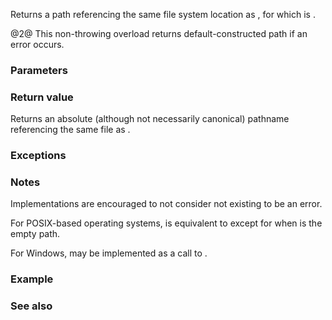 {{cpp/filesystem/title|absolute}}
{{cpp/filesystem/navbar}}
{{dcl begin}}
{{dcl header|filesystem}}
{{dcl|num=1|since=c++17|1=
path absolute( const std::filesystem::path&amp; p );
}}
{{dcl|num=2|since=c++17|1=
path absolute( const std::filesystem::path&amp; p, std::error_code&amp; ec );
}}
{{dcl end}}

Returns a path referencing the same file system location as {{c|p}}, for which {{ltt|cpp/filesystem/path/is_absrel|filesystem::path::is_absolute()}} is {{c|true}}.

@2@ This non-throwing overload returns default-constructed path if an error occurs.

===Parameters===
{{par begin}}
{{par|p|path to convert to absolute form}}
{{par|ec|out-parameter for error reporting in the non-throwing overload}}
{{par end}}

===Return value===
Returns an absolute (although not necessarily canonical) pathname referencing the same file as {{c|p}}.

===Exceptions===
{{cpp/filesystem/error handling|p|throw=1/2}}

===Notes===
Implementations are encouraged to not consider {{c|p}} not existing to be an error.

For POSIX-based operating systems, {{c|std::filesystem::absolute(p)}} is equivalent to {{c|std::filesystem::current_path() / p}} except for when {{c|p}} is the empty path.

For Windows, {{tt|std::filesystem::absolute}} may be implemented as a call to [https://learn.microsoft.com/en-us/windows/win32/api/fileapi/nf-fileapi-getfullpathnamew {{tt|GetFullPathNameW}}].

===Example===
{{example
|code=
#include &lt;filesystem&gt;
#include &lt;iostream&gt;
namespace fs = std::filesystem;

int main()
{
    std::filesystem::path p = "foo.c";
    std::cout &lt;&lt; "Current path is " &lt;&lt; std::filesystem::current_path() &lt;&lt; '\n';
    std::cout &lt;&lt; "Absolute path for " &lt;&lt; p &lt;&lt; " is " &lt;&lt; fs::absolute(p) &lt;&lt; '\n';
}
|p=true
|output=
Current path is "/tmp/1666297965.0051296"
Absolute path for "foo.c" is "/tmp/1666297965.0051296/foo.c"
}}

===See also===
{{dsc begin}}
{{dsc inc|cpp/filesystem/dsc canonical}}
{{dsc inc|cpp/filesystem/dsc relative}}
{{dsc end}}

{{langlinks|es|ja|ru|zh}}
